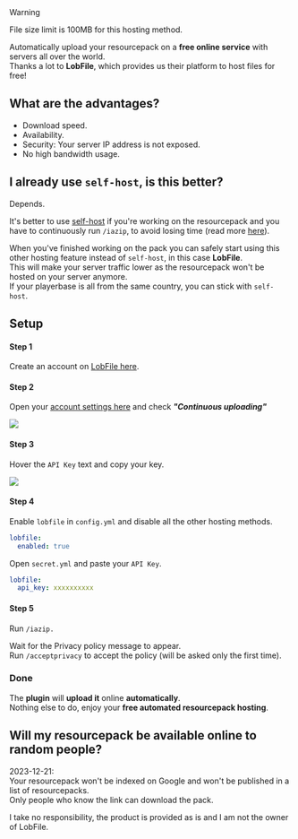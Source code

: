 

<Warning>
Warning

File size limit is 100MB for this hosting method.
</Warning>


Automatically upload your resourcepack on a **free online service** with servers all over the world.\
Thanks a lot to **LobFile**, which provides us their platform to host files for free!


<Card title="LobFile" icon="link" href="https://lobfile.com/" horizontal></Card>

## What are the advantages?

* Download speed.
* Availability.
* Security: Your server IP address is not exposed.
* No high bandwidth usage.

## I already use `self-host`, is this better?

Depends.

It's better to use [self-host](resourcepack-self-hosting) if you're working on the resourcepack and you have to continuously run `/iazip`, to avoid losing time (read more [here](/beginners/fast-resourcepack-tips)).

When you've finished working on the pack you can safely start using this other hosting feature instead of `self-host`, in this case **LobFile**.\
This will make your server traffic lower as the resourcepack won't be hosted on your server anymore.\
If your playerbase is all from the same country, you can stick with `self-host`.

## Setup

#### Step 1

Create an account on [LobFile here](https://lobfile.com/create-account).

#### Step 2

Open your [account settings here](https://lobfile.com/my-account) and check _**"Continuous uploading"**_

<img src="/assets/images/image (233).png" />

#### Step 3

Hover the `API Key` text and copy your key.

<img src="/assets/images/image (234).png" />

#### Step 4

Enable `lobfile` in `config.yml` and disable all the other hosting methods.


```yaml ItemsAdder/config.yml lines icon="yaml"
lobfile:
  enabled: true
```


Open `secret.yml` and paste your `API Key`.


```yaml ItemsAdder/secret.yml lines icon="yaml"
lobfile:
  api_key: xxxxxxxxxx
```


#### Step 5

Run `/iazip.`

Wait for the Privacy policy message to appear.\
Run `/acceptprivacy` to accept the policy (will be asked only the first time).

### Done

The **plugin** will **upload it** online **automatically**.\
Nothing else to do, enjoy your **free automated resourcepack hosting**.

## Will my resourcepack be available online to random people?

2023-12-21:\
Your resourcepack won't be indexed on Google and won't be published in a list of resourcepacks.\
Only people who know the link can download the pack.

I take no responsibility, the product is provided as is and I am not the owner of LobFile.